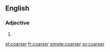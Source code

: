 ==English==

===Adjective===
{{head|en}}

# {{en-comparative of|coarse}}

[[et:coarser]]
[[fr:coarser]]
[[simple:coarser]]
[[sv:coarser]]